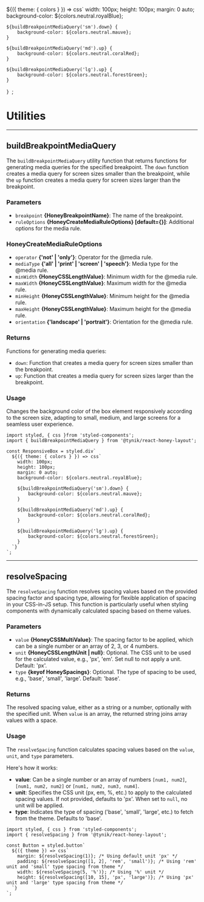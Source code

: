 
  ${({ theme: { colors } }) => css`
    width: 100px;
    height: 100px;
    margin: 0 auto;
    background-color: ${colors.neutral.royalBlue};

    ${buildBreakpointMediaQuery('sm').down} {
        background-color: ${colors.neutral.mauve};
    }

    ${buildBreakpointMediaQuery('md').up} {
        background-color: ${colors.neutral.coralRed};
    }

    ${buildBreakpointMediaQuery('lg').up} {
        background-color: ${colors.neutral.forestGreen};
    }
  `}
`;

# Utilities

---

## buildBreakpointMediaQuery

The `buildBreakpointMediaQuery` utility function that returns functions for generating media queries for the specified breakpoint. The `down` function creates a media query for screen sizes smaller than the breakpoint, while the `up` function creates a media query for screen sizes larger than the breakpoint.

### Parameters

- `breakpoint` **\{HoneyBreakpointName\}**: The name of the breakpoint.
- `ruleOptions` **\{HoneyCreateMediaRuleOptions\} [default={}]**: Additional options for the media rule.

### HoneyCreateMediaRuleOptions

- `operator` **\{'not' | 'only'\}**: Operator for the @media rule.
- `mediaType` **\{'all' | 'print' | 'screen' | 'speech'\}**: Media type for the @media rule.
- `minWidth` **\{HoneyCSSLengthValue\}**: Minimum width for the @media rule.
- `maxWidth` **\{HoneyCSSLengthValue\}**: Maximum width for the @media rule.
- `minHeight` **\{HoneyCSSLengthValue\}**: Minimum height for the @media rule.
- `maxHeight` **\{HoneyCSSLengthValue\}**: Maximum height for the @media rule.
- `orientation` **\{'landscape' | 'portrait'\}**: Orientation for the @media rule.

### Returns

Functions for generating media queries:

- `down`: Function that creates a media query for screen sizes smaller than the breakpoint.
- `up`: Function that creates a media query for screen sizes larger than the breakpoint.

### Usage

Changes the background color of the box element responsively according to the screen size, adapting to small, medium, and large screens for a seamless user experience.

<ResponsiveBox/>

```tsx
import styled, { css }from 'styled-components';
import { buildBreakpointMediaQuery } from '@tynik/react-honey-layout';

const ResponsiveBox = styled.div`
  ${({ theme: { colors } }) => css`
    width: 100px;
    height: 100px;
    margin: 0 auto;
    background-color: ${colors.neutral.royalBlue};

    ${buildBreakpointMediaQuery('sm').down} {
        background-color: ${colors.neutral.mauve};
    }

    ${buildBreakpointMediaQuery('md').up} {
        background-color: ${colors.neutral.coralRed};
    }

    ${buildBreakpointMediaQuery('lg').up} {
        background-color: ${colors.neutral.forestGreen};
    }
  `}
`;
```

---

## resolveSpacing

The `resolveSpacing` function resolves spacing values based on the provided spacing factor and spacing type, allowing for flexible application of spacing in your CSS-in-JS setup.
This function is particularly useful when styling components with dynamically calculated spacing based on theme values.

### Parameters

- `value` **\{HoneyCSSMultiValue\}**: The spacing factor to be applied, which can be a single number or an array of 2, 3, or 4 numbers.
- `unit` **\{HoneyCSSLengthUnit | null\}**: Optional. The CSS unit to be used for the calculated value, e.g., 'px', 'em'. Set null to not apply a unit. Default: 'px'.
- `type` **\{keyof HoneySpacings\}**: Optional. The type of spacing to be used, e.g., 'base', 'small', 'large'. Default: 'base'.

### Returns

The resolved spacing value, either as a string or a number, optionally with the specified unit. When `value` is an array, the returned string joins array values with a space.

### Usage

The `resolveSpacing` function calculates spacing values based on the `value`, `unit`, and `type` parameters.

Here's how it works:

* **value**: Can be a single number or an array of numbers `[num1, num2]`, `[num1, num2, num2]` or `[num1, num2, num3, num4]`.
* **unit**: Specifies the CSS unit (px, em, %, etc.) to apply to the calculated spacing values. If not provided, defaults to 'px'. When set to `null`, no unit will be applied.
* **type**: Indicates the type of spacing ('base', 'small', 'large', etc.) to fetch from the theme. Defaults to 'base'.

```tsx
import styled, { css } from 'styled-components';
import { resolveSpacing } from '@tynik/react-honey-layout';

const Button = styled.button`
  ${({ theme }) => css`
    margin: ${resolveSpacing(1)}; /* Using default unit 'px' */
    padding: ${resolveSpacing([1, 2], 'rem', 'small')}; /* Using 'rem' unit and 'small' type spacing from theme */
    width: ${resolveSpacing(5, '%')}; /* Using '%' unit */
    height: ${resolveSpacing([10, 15], 'px', 'large')}; /* Using 'px' unit and 'large' type spacing from theme */
  `}
`;
```
